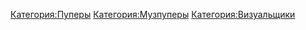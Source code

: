 


{{Инфобокс для пуперов
|title2=ILya IL242
|другие_ники=ILya_IL242, IL243
|image3=[[Файл:Avatar.png|left]]
|caption3=Пример
|сферы_творчества=RYTP, RYTPMV
|год_начала=2017
|image4=Пример
|caption4=Пример
|имя_фамилия=Илья Вдовин
|дата_рождения=19.10.2004
|место_проживания=Краснодар
|ссылки=
[https://www.youtube.com/channel/UC9fzKq-2uwa69nxSwJ-Yj_Q Основной канал]
[https://www.youtube.com/channel/UC9fzKq-2uwa69nxSwJ-Yj_Q Альт канал]

[https://vk.com/il242 VK]
}}
[[Категория:Пуперы]]
[[Категория:Музпуперы]]
[[Категория:Визуальщики]]